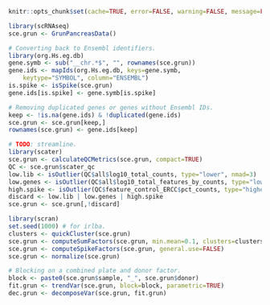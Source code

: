 ```r
knitr::opts_chunk$set(cache=TRUE, error=FALSE, warning=FALSE, message=FALSE)
```

```r
library(scRNAseq)
sce.grun <- GrunPancreasData()
```

```r
# Converting back to Ensembl identifiers.
library(org.Hs.eg.db)
gene.symb <- sub("__chr.*$", "", rownames(sce.grun))
gene.ids <- mapIds(org.Hs.eg.db, keys=gene.symb, 
    keytype="SYMBOL", column="ENSEMBL")
is.spike <- isSpike(sce.grun)
gene.ids[is.spike] <- gene.symb[is.spike]

# Removing duplicated genes or genes without Ensembl IDs.
keep <- !is.na(gene.ids) & !duplicated(gene.ids)
sce.grun <- sce.grun[keep,]
rownames(sce.grun) <- gene.ids[keep]
```

```r
# TODO: streamline.
library(scater)
sce.grun <- calculateQCMetrics(sce.grun, compact=TRUE)
QC <- sce.grun$scater_qc
low.lib <- isOutlier(QC$all$log10_total_counts, type="lower", nmad=3)
low.genes <- isOutlier(QC$all$log10_total_features_by_counts, type="lower", nmad=3)
high.spike <- isOutlier(QC$feature_control_ERCC$pct_counts, type="higher", nmad=3)
discard <- low.lib | low.genes | high.spike
sce.grun <- sce.grun[,!discard]
```

```r
library(scran)
set.seed(1000) # for irlba. 
clusters <- quickCluster(sce.grun)
sce.grun <- computeSumFactors(sce.grun, min.mean=0.1, clusters=clusters)
sce.grun <- computeSpikeFactors(sce.grun, general.use=FALSE)
sce.grun <- normalize(sce.grun)
```

```r
# Blocking on a combined plate and donor factor.
block <- paste0(sce.grun$sample, "_", sce.grun$donor)
fit.grun <- trendVar(sce.grun, block=block, parametric=TRUE) 
dec.grun <- decomposeVar(sce.grun, fit.grun)
```
